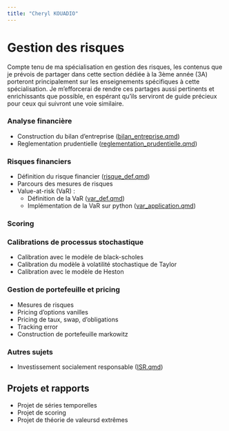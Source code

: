 ```yaml
---
title: "Cheryl KOUADIO"
---
```


# Gestion des risques
<div class="box">
Compte tenu de ma spécialisation en gestion des risques, les contenus que je prévois de partager dans cette section dédiée à la 3ème année (3A) porteront principalement sur les enseignements spécifiques à cette spécialisation. Je m'efforcerai de rendre ces partages aussi pertinents et enrichissants que possible, en espérant qu'ils serviront de guide précieux pour ceux qui suivront une voie similaire.
</div>

### Analyse financière
- Construction du bilan d'entreprise ([bilan_entreprise.qmd](3A/bilan_entreprise.qmd))
- Reglementation prudentielle ([reglementation_prudentielle.qmd](3A/reglementation_prudentielle.qmd))

### Risques financiers
- Définition du risque financier ([risque_def.qmd](3A/risque_def.qmd))
- Parcours des mesures de risques
- Value-at-risk (VaR) :
    - Définition de la VaR ([var_def.qmd](3A/var_def.qmd))
    - Implémentation de la VaR sur python ([var_application.qmd](3A/var_application.qmd))

### Scoring

### Calibrations de processus stochastique
- Calibration avec le modèle de black-scholes
- Calibration du modèle à volatilité stochastique de Taylor
- Calibration avec le modèle de Heston

### Gestion de portefeuille et pricing
- Mesures de risques
- Pricing d'options vanilles
- Pricing de taux, swap, d'obligations
- Tracking error
- Construction de portefeuille markowitz


### Autres sujets 
-   Investissement socialement responsable ([ISR.qmd](3A/ISR.qmd))

## Projets et rapports
- Projet de séries temporelles
- Projet de scoring
- Projet de théorie de valeursd extrêmes